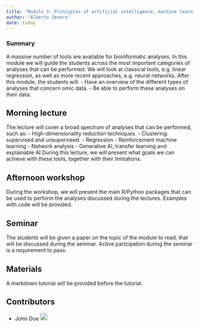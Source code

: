 ```yaml
---
title: "Module 3: Principles of artificial intelligence, machine learning and network analysis"
author: "Alberto Zenere"
date: today
---
```


::: {.callout-tip}
### Summary
A massive number of tools are available for bioinformatic analyses.
In this module we will guide the students across the most important categories of analyses that can be performed.
We will look at classical tools, e.g. linear regression, as well as more recent approaches, e.g. neural networks.
After this module, the students will:
- Have an overview of the different types of analyses that concern omic data.
- Be able to perform these analyses on their data.
:::

## Morning lecture
The lecture will cover a broad spectrum of analyses that can be performed, such as:
- High-dimensionality reduction techniques.
- Clustering: supervised and unsupervised.
- Regression
- Reinforcement machine learning 
- Network analysis
- Generative AI, transfer learning and explainable AI
During this lecture, we will present what goals we can achieve with these tools, together with their limitations.

## Afternoon workshop
During the workshop, we will present the main R/Python packages that can be used to perform the analyses discussed during the lectures.
Examples with code will be provided.

## Seminar
The students will be given a paper on the topic of the module to read, that will be discussed during the seminar.
Active partcipation during the seminar is a requirement to pass.

## Materials
A markdown tutorial will be provided before the tutorial.

## Contributors

- John Doe <a href="https://orcid.org/0009-XXXX" rel="orcid"><img src="img/ORCID_Logomark.png" alt="" width="20" height="20"/></a>
